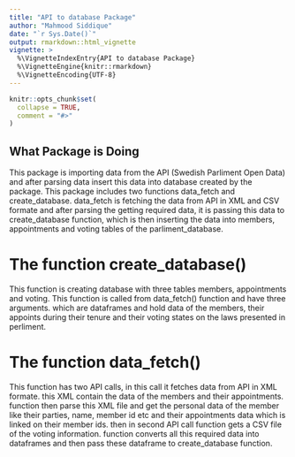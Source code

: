 ```yaml
---
title: "API to database Package"
author: "Mahmood Siddique"
date: "`r Sys.Date()`"
output: rmarkdown::html_vignette
vignette: >
  %\VignetteIndexEntry{API to database Package}
  %\VignetteEngine{knitr::rmarkdown}
  %\VignetteEncoding{UTF-8}
---
```


```r
knitr::opts_chunk$set(
  collapse = TRUE,
  comment = "#>"
)
```

## **What Package is Doing**

This package is importing data from the API (Swedish Parliment Open Data) and after parsing data insert this data into database created by the package. This package includes two functions data_fetch and create_database. data_fetch is fetching the data from API in XML and CSV formate and after parsing the getting required data, it is passing this data to create_database function, which is then inserting the data into members, appointments and voting tables of the parliment_database.

# **The function create_database()**

This function is creating database with three tables members, appointments and voting. This function is called from data_fetch() function and have three arguments. which are dataframes and hold data of the members, their appoints during their tenure and their voting states on the laws presented in perliment.

# **The function data_fetch()**

This function has two API calls, in this call it fetches data from API in XML formate. this XML contain the data of the members and their appointments. function then parse this XML file and get the personal data of the member like their parties, name, member id etc and their appointments data which is linked on their member ids. then in second API call function gets a CSV file of the voting information. function converts all this required data into dataframes and then pass these dataframe to create_database function. 